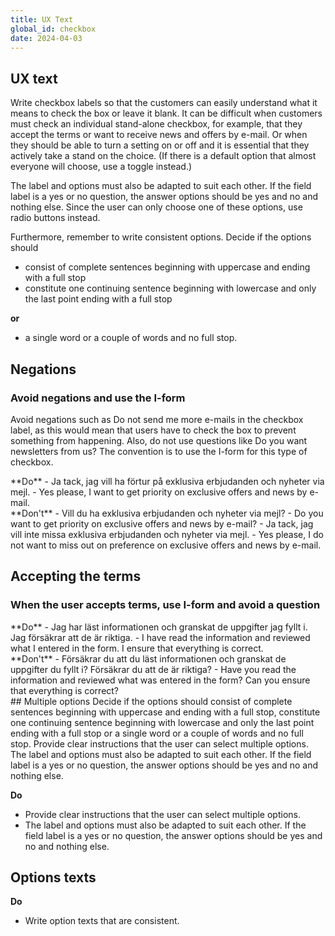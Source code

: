 ```yaml
---
title: UX Text
global_id: checkbox
date: 2024-04-03
---
```


## UX text

Write checkbox labels so that the customers can easily understand what it means to check the box or leave it blank. It can be difficult when customers must check an individual stand-alone checkbox, for example, that they accept the terms or want to receive news and offers by e-mail. Or when they should be able to turn a setting on or off and it is essential that they actively take a stand on the choice. (If there is a default option that almost everyone will choose, use a toggle instead.)

The label and options must also be adapted to suit each other. If the field label is a yes or no question, the answer options should be yes and no and nothing else. Since the user can only choose one of these options, use radio buttons instead.

Furthermore, remember to write consistent options. Decide if the options should

- consist of complete sentences beginning with uppercase and ending with a full stop
- constitute one continuing sentence beginning with lowercase and only the last point ending with a full stop

**or**

- a single word or a couple of words and no full stop.

## Negations
### Avoid negations and use the I-form
Avoid negations such as Do not send me more e-mails in the checkbox label, as this would mean that users have to check the box to prevent something from happening. Also, do not use questions like Do you want newsletters from us? The convention is to use the I-form for this type of checkbox.

<Grid columns={2} gapInline="small">
<div>
    **Do**
    <Do><Figma node="1368-980" /></Do>
    - <SE>Ja tack, jag vill ha förtur på exklusiva erbjudanden och nyheter via mejl.</SE>
    - Yes please, I want to get priority on exclusive offers and news by e-mail.
</div>
<div>
    **Don't**
    <Dont><Figma node="1368-982" /></Dont>
    - <SE>Vill du ha exklusiva erbjudanden och nyheter via mejl?</SE>
    - Do you want to get priority on exclusive offers and news by e-mail?
    - <SE>Ja tack, jag vill inte missa exklusiva erbjudanden och nyheter via mejl.</SE>
    - Yes please, I do not want to miss out on preference on exclusive offers and news by e-mail.
</div>
</Grid>

## Accepting the terms
### When the user accepts terms, use I-form and avoid a question

<Grid columns={2} gapInline="small">
<div>
    **Do**
    <Do><Figma node="1368-1091" /></Do>
    - <SE>Jag har läst informationen och granskat de uppgifter jag fyllt i. Jag försäkrar att de är riktiga.</SE>
    - I have read the information and reviewed what I entered in the form. I ensure that everything is correct.
</div>
<div>
    **Don't**
    <Dont><Figma node="1368-1093" /></Dont>
    - <SE>Försäkrar du att du läst informationen och granskat de uppgifter du fyllt i? Försäkrar du att de är riktiga?</SE>
    - Have you read the information and reviewed what was entered in the form? Can you ensure that everything is correct?
</div>
</Grid>
## Multiple options
Decide if the options should consist of complete sentences beginning with uppercase and ending with a full stop, constitute one continuing sentence beginning with lowercase and only the last point ending with a full stop or a single word or a couple of words and no full stop. Provide clear instructions that the user can select multiple options. The label and options must also be adapted to suit each other. If the field label is a yes or no question, the answer options should be yes and no and nothing else.

**Do**
- Provide clear instructions that the user can select multiple options.
- The label and options must also be adapted to suit each other. If the field label is a yes or no question, the answer options should be yes and no and nothing else.

<Grid columns={2} gapInline="small" gapBlock="small" >
<div>
    <Do><Figma node="1368-1162" /></Do>
</div>
<div>
    <Dont><Figma node="1368-1164" /></Dont>
</div>
<div>
    <Do><Figma node="1368-1217" /></Do>
</div>
<div>
    <Dont><Figma node="1368-1218" /></Dont>
</div>
</Grid>


## Options texts

**Do**
- Write option texts that are consistent.
<Grid columns={2} gapInline="small">
<div>
    <Dont><Figma node="1368-1222" /></Dont>
</div>
<div>
    <Dont><Figma node="1368-1223" /></Dont>
</div>
</Grid>